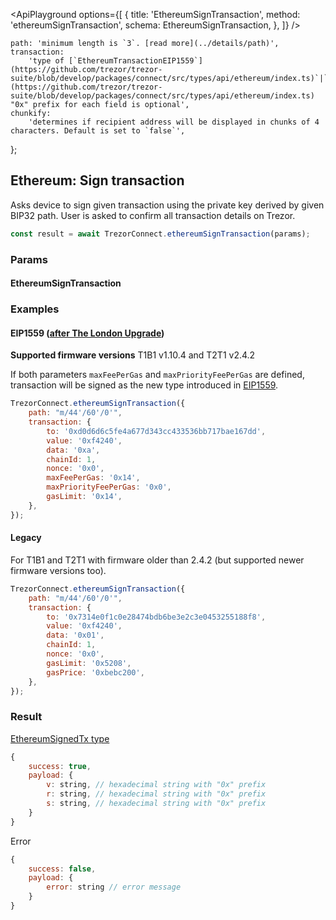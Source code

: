 


<ApiPlayground
    options={[
        {
            title: 'EthereumSignTransaction',
            method: 'ethereumSignTransaction',
            schema: EthereumSignTransaction,
        },
    ]}
/>

    path: 'minimum length is `3`. [read more](../details/path)',
    transaction:
        'type of [`EthereumTransactionEIP1559`](https://github.com/trezor/trezor-suite/blob/develop/packages/connect/src/types/api/ethereum/index.ts)`|`[`EthereumSignTransaction`](https://github.com/trezor/trezor-suite/blob/develop/packages/connect/src/types/api/ethereum/index.ts) "0x" prefix for each field is optional',
    chunkify:
        'determines if recipient address will be displayed in chunks of 4 characters. Default is set to `false`',
};

## Ethereum: Sign transaction

Asks device to sign given transaction using the private key derived by given BIP32 path. User is asked to confirm all transaction
details on Trezor.

```javascript
const result = await TrezorConnect.ethereumSignTransaction(params);
```

### Params

<CommonParamsLink />

#### EthereumSignTransaction

<ParamsTable schema={EthereumSignTransaction} descriptions={paramDescriptions} />

### Examples

#### EIP1559 ([after The London Upgrade](https://ethereum.org/en/developers/docs/gas/#post-london))

<Callout type="warning">**Supported firmware versions** T1B1 v1.10.4 and T2T1 v2.4.2</Callout>

If both parameters `maxFeePerGas` and `maxPriorityFeePerGas` are defined, transaction will be signed as the new type introduced in [EIP1559](https://github.com/ethereum/EIPs/blob/master/EIPS/eip-1559.md).

```javascript
TrezorConnect.ethereumSignTransaction({
    path: "m/44'/60'/0'",
    transaction: {
        to: '0xd0d6d6c5fe4a677d343cc433536bb717bae167dd',
        value: '0xf4240',
        data: '0xa',
        chainId: 1,
        nonce: '0x0',
        maxFeePerGas: '0x14',
        maxPriorityFeePerGas: '0x0',
        gasLimit: '0x14',
    },
});
```

#### Legacy

For T1B1 and T2T1 with firmware older than 2.4.2 (but supported newer firmware versions too).

```javascript
TrezorConnect.ethereumSignTransaction({
    path: "m/44'/60'/0'",
    transaction: {
        to: '0x7314e0f1c0e28474bdb6be3e2c3e0453255188f8',
        value: '0xf4240',
        data: '0x01',
        chainId: 1,
        nonce: '0x0',
        gasLimit: '0x5208',
        gasPrice: '0xbebc200',
    },
});
```

### Result

[EthereumSignedTx type](https://github.com/trezor/trezor-suite/blob/develop/packages/connect/src/types/api/ethereum/index.ts)

```javascript
{
    success: true,
    payload: {
        v: string, // hexadecimal string with "0x" prefix
        r: string, // hexadecimal string with "0x" prefix
        s: string, // hexadecimal string with "0x" prefix
    }
}
```

Error

```javascript
{
    success: false,
    payload: {
        error: string // error message
    }
}
```
